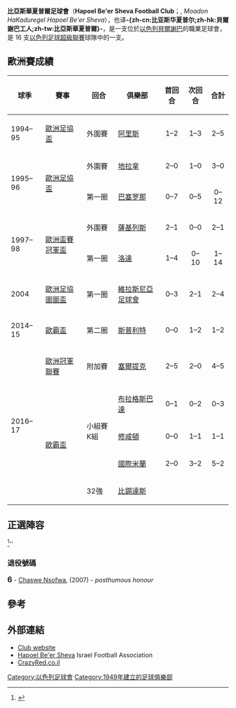 {{noteta
|G1=uefa
|G2=football
|1=zh-hans:贝尔谢巴工人; zh-hk:比亞斯華夏普爾; zh-tw:貝爾謝巴工人;
}}
{{Infobox football club
| clubname   = 比亞斯華夏普爾<br /> ''Hapoel Be'er Sheva''
| image      = 
| fullname   = 比亞斯華夏普爾足球會
| nickname   = Negev's Pride, HaGmalim<br> (The Camels)
| shortname  =
| founded    = {{Start date and age|df=yes|1949}}
| dissolved  =
| ground     = [[Vasermil_Stadium|Vasermil Stadium]], [[貝爾謝巴|貝爾謝巴]]
| capacity   = 13,000
| chairman   = Asi Rahamim
| manager    = Barak Bakhar
| league     = [[以色列足球超級聯賽|以色列足球超級聯賽]]
| season     = 2021–22
| position   = 以超，第 2 位
| pattern_la1=
| pattern_b1=
| pattern_ra1=
| leftarm1=FF0000
| body1=FF0000
| rightarm1=FF0000
| shorts1=FF0000
| socks1=FF0000
| pattern_la2=
| pattern_b2=
| pattern_ra2=
| leftarm2=FFFFFF
| body2=FFFFFF
| rightarm2=FFFFFF
| shorts2=FFFFFF
| socks2=FFFFF
| pattern_la3=
| pattern_b3=
| pattern_ra3=
| leftarm3=0000CC
| body3=0000CC
| rightarm3=0000CC
| shorts3=0000CC
| socks3=0000CC
}}

'''比亞斯華夏普爾足球會'''（'''Hapoel Be'er Sheva Football Club'''；{{lang-he|מועדון הכדורגל הפועל באר שבע}}, ''Moadon HaKaduregel Hapoel Be'er Sheva''），也译'''-{zh-cn:比亚斯华夏普尔;zh-hk:貝爾謝巴工人;zh-tw:比亞斯華夏普爾}-'''，是一支位於[[以色列|以色列]][[貝爾謝巴|貝爾謝巴]]的職業足球會，是 16 支[[以色列足球超級聯賽|以色列足球超級聯賽]]球隊中的一支。

== 歐洲賽成績 ==
{| class="wikitable"
!球季
!賽事
!回合
!俱樂部
!首回合
!次回合
!合計
|-
| 1994–95
| [[歐洲足協盃|歐洲足協盃]]
| 外圍賽
| {{flagicon|Greece}} [[阿瑞斯足球俱乐部|阿里斯]]
| style="text-align:center;"| 1–2
| style="text-align:center;"| 1–3
| style="text-align:center;"| 2–5
|-
| rowspan="2"| 1995–96
| rowspan="2"| [[歐洲足協盃|歐洲足協盃]]
| 外圍賽
| {{flagicon|Albania}} [[地拉拿足球會|地拉拿]]
| style="text-align:center;"| 2–0
| style="text-align:center;"| 1–0
| style="text-align:center;"| 3–0
|-
| 第一圈
| {{flagicon|Spain}} [[巴塞罗那足球俱乐部|巴塞罗那]]
| style="text-align:center;"| 0–7
| style="text-align:center;"| 0–5
| style="text-align:center;"| 0–12
|-
| rowspan="2"| 1997–98
| rowspan="2"| [[歐洲盃賽冠軍盃|歐洲盃賽冠軍盃]]
| 外圍賽
| {{flagicon|Lithuania}} [[扎爾吉里斯足球俱樂部|薩基列斯]]
| style="text-align:center;"| 2–1
| style="text-align:center;"| 0–0
| style="text-align:center;"| 2–1
|-
| 第一圈
| {{flagicon|Netherlands}} [[洛達JC|洛達]]
| style="text-align:center;"| 1–4
| style="text-align:center;"| 0–10
| style="text-align:center;"| 1–14
|-
| 2004
| [[歐洲足協圖圖盃|歐洲足協圖圖盃]]
| 第一圈
| {{flagicon|Albania}} [[維拉斯尼亞足球會|維拉斯尼亞足球會]]
| style="text-align:center;"| 0–3
| style="text-align:center;"| 2–1
| style="text-align:center;"| 2–4
|-
| 2014–15
| [[歐霸盃|歐霸盃]]
| 第二圈
| {{flagicon|Croatia}} [[斯普利特足球俱樂部|斯普利特]]
| style="text-align:center;"| 0–0
| style="text-align:center;"| 1–2
| style="text-align:center;"| 1–2
|-
| rowspan="5"| 2016–17
| [[歐洲冠軍聯賽|歐洲冠軍聯賽]]
| 附加賽
| {{flagicon|Scotland}} [[凱爾特人足球俱樂部|塞爾提克]]
| style="text-align:center;"| 2–5
| style="text-align:center;"| 2–0
| style="text-align:center;"| 4–5
|-
| rowspan="4"|[[歐霸盃|歐霸盃]]
| rowspan="3"|小組賽K組
| {{flagicon|CZE}} [[布拉格斯巴達足球俱樂部|布拉格斯巴達]]
| style="text-align:center;"| 0–1
| style="text-align:center;"| 0–2
| style="text-align:center;"| 0–3
|-
| {{flagicon|ENG}} [[南安普頓足球俱樂部|修咸頓]]
| style="text-align:center;"| 0–0
| style="text-align:center;"| 1–1
| style="text-align:center;"| 1–1
|-
| {{flagicon|ITA}} [[國際米蘭足球俱樂部|國際米蘭]]
| style="text-align:center;"| 2–0
| style="text-align:center;"| 3–2
| style="text-align:center;"| 5–2
|-
| 32強
| {{flagicon|Turkey}} [[貝西克塔斯體操俱樂部|比錫達斯]]
| 
| 
| 
|}

==正選陣容==
{{updated|2015年7月12日}}<ref name="Hapoel Beer Sheva">{{Cite web |url=http://eng.football.org.il/Clubs/Pages/TeamDetails.aspx?TEAM_ID=2171 |title=Hapoel Beer Sheva |accessdate=2015-05-12 |archive-date=2016-12-19 |archive-url=https://web.archive.org/web/20161219142642/http://eng.football.org.il/Clubs/Pages/TeamDetails.aspx?TEAM_ID=2171 |dead-url=yes }}</ref>'' <br>
{{Fs start}}
{{Fs player|no= 1|nat=ISR|name=[[David_Goresh|David Goresh]]|pos=GK}}
{{Fs player|no= 2|nat=ISR|name=[[Ben_Bitton|Ben Bitton]]|pos=DF}}
{{Fs player|no= 3|nat=ISR|name=[[Ben_Turjeman|Ben Turjeman]]|pos=DF}}
{{Fs player|no= 5|nat=ISR|name=[[Shir_Tzedek|Shir Tzedek]]|pos=DF}}
{{Fs player|no=7|nat=ISR|name=[[Maharan_Radi|Maharan Radi]]|pos=MF}}
{{Fs player|no= 8|nat=ISR|name=[[Hadar_Barad|Hadar Barad]]|pos=MF}}
{{Fs player|no= 9|nat=NGR|name=[[Anthony_Nwakaeme|Anthony Nwakaeme]]|pos=FW}}
{{Fs player|no=10|nat=ISR|name=[[巴達|巴達]](隊長)|pos=FW}}
{{Fs player|no=11|nat=ISR|name=[[Maor_Buzaglo|Maor Buzaglo]]|pos=MF}}
{{Fs player|no=12|nat=ROU|name=[[Ovidiu_Hoban|Ovidiu Hoban]]|pos=MF}}
{{Fs player|no=13|nat=ISR|name=[[Ofir_Davidzada|Ofir Davidzada]]|pos=DF}}
{{Fs player|no=14|nat=ISR|name=[[Evyatar_Iluz|Evyatar Iluz]]|pos=DF}}
{{Fs mid}}
{{Fs player|no=15|nat=ISR|name=[[Matan_Ohayon|Matan Ohayon]]|pos=DF}}
{{Fs player|no=18|nat=ISR|name=[[Shlomi_Arbeitman|Shlomi Arbeitman]]|pos=FW}}
{{Fs player|no=19|nat=ISR|name=[[Dan_Bitton|Dan Bitton]]|pos=MF}}
{{Fs player|no=20|nat=ISR|name=[[Loai_Taha|Loai Taha]]|pos=DF}}
{{Fs player|no=21|nat=ISR|name=[[Roei_Gordana|Roei Gordana]]|pos=MF}}
{{Fs player|no=22|nat=ISR|name=[[Robi_Levkovich|Robi Levkovich]]|pos=GK}}
{{Fs player|no=23|nat=ISR|name=[[賓·沙夏|賓·沙夏]]|pos=FW}}
{{Fs player|no=24|nat=ISR|name=[[Maor_Melikson|Maor Melikson]]|pos=MF}}
{{Fs player|no=25|nat=BRA|name=[[William_Ribeiro_Soares|William Soares]]|pos=DF}}
{{Fs player|no=28|nat=ISR|name=[[Or_Havivyan|Or Havivyan]]|pos=MF}}
{{Fs player|no=30|nat=NGR|name=[[John_Ugochukwu|John Ogu]]|pos=MF}}
{{Fs end}}


=== 退役號碼 ===
<big>'''6'''</big> - {{flagicon|Zambia}} [[Chaswe_Nsofwa|Chaswe Nsofwa]], (2007) - ''posthumous honour''

== 參考 ==
{{reflist}}

== 外部連結 ==
*[http://www.hapoelb7.co.il/ Club website] {{Wayback|url=http://www.hapoelb7.co.il/ |date=20210117065211 }} {{he icon}}
*[http://eng.football.org.il/Clubs/Pages/TeamDetails.aspx?TEAM_ID=2171 Hapoel Be'er Sheva] {{Wayback|url=http://eng.football.org.il/Clubs/Pages/TeamDetails.aspx?TEAM_ID=2171 |date=20161219142642 }} Israel Football Association
*[http://www.Crazyred.co.il/site/ CrazyRed.co.il]{{dead link|date=2018年3月 |bot=InternetArchiveBot |fix-attempted=yes }} {{he icon}}
{{以色列超級足球聯賽}}
[[Category:以色列足球會|Category:以色列足球會]]
[[Category:1949年建立的足球俱樂部|Category:1949年建立的足球俱樂部]]